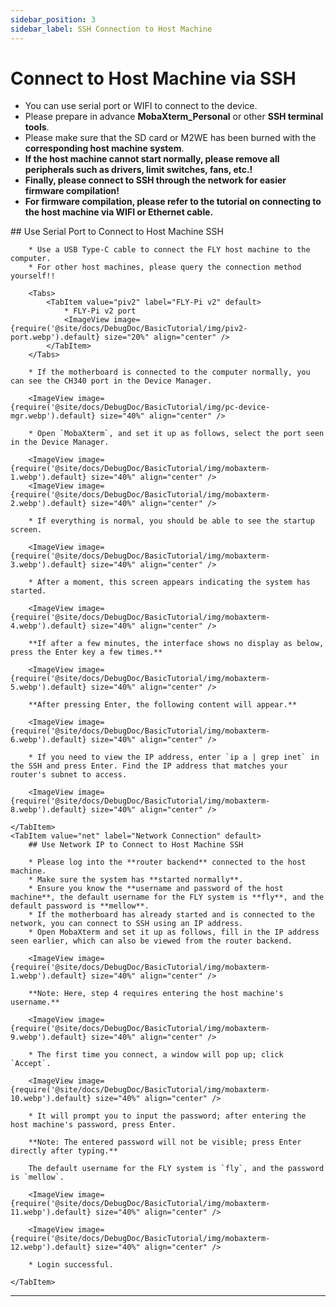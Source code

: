 ```yaml
---
sidebar_position: 3
sidebar_label: SSH Connection to Host Machine
---
```


# Connect to Host Machine via SSH


* You can use serial port or WIFI to connect to the device.
* Please prepare in advance **MobaXterm_Personal** or other **SSH terminal tools**.
* Please make sure that the SD card or M2WE has been burned with the **corresponding host machine system**.
* **If the host machine cannot start normally, please remove all peripherals such as drivers, limit switches, fans, etc.!**
* **Finally, please connect to SSH through the network for easier firmware compilation!**
* **For firmware compilation, please refer to the tutorial on connecting to the host machine via WIFI or Ethernet cable.**

<Tabs>
    <TabItem value="serial" label="Serial Connection" default>
        ## Use Serial Port to Connect to Host Machine SSH

        * Use a USB Type-C cable to connect the FLY host machine to the computer.
        * For other host machines, please query the connection method yourself!!

        <Tabs>
            <TabItem value="piv2" label="FLY-Pi v2" default>
                * FLY-Pi v2 port
                <ImageView image={require('@site/docs/DebugDoc/BasicTutorial/img/piv2-port.webp').default} size="20%" align="center" />
            </TabItem>
        </Tabs>

        * If the motherboard is connected to the computer normally, you can see the CH340 port in the Device Manager.

        <ImageView image={require('@site/docs/DebugDoc/BasicTutorial/img/pc-device-mgr.webp').default} size="40%" align="center" />

        * Open `MobaXterm`, and set it up as follows, select the port seen in the Device Manager.

        <ImageView image={require('@site/docs/DebugDoc/BasicTutorial/img/mobaxterm-1.webp').default} size="40%" align="center" />
        <ImageView image={require('@site/docs/DebugDoc/BasicTutorial/img/mobaxterm-2.webp').default} size="40%" align="center" />

        * If everything is normal, you should be able to see the startup screen.

        <ImageView image={require('@site/docs/DebugDoc/BasicTutorial/img/mobaxterm-3.webp').default} size="40%" align="center" />

        * After a moment, this screen appears indicating the system has started.

        <ImageView image={require('@site/docs/DebugDoc/BasicTutorial/img/mobaxterm-4.webp').default} size="40%" align="center" />

        **If after a few minutes, the interface shows no display as below, press the Enter key a few times.**

        <ImageView image={require('@site/docs/DebugDoc/BasicTutorial/img/mobaxterm-5.webp').default} size="40%" align="center" />

        **After pressing Enter, the following content will appear.**

        <ImageView image={require('@site/docs/DebugDoc/BasicTutorial/img/mobaxterm-6.webp').default} size="40%" align="center" />

        * If you need to view the IP address, enter `ip a | grep inet` in the SSH and press Enter. Find the IP address that matches your router's subnet to access.

        <ImageView image={require('@site/docs/DebugDoc/BasicTutorial/img/mobaxterm-8.webp').default} size="40%" align="center" />

    </TabItem>
    <TabItem value="net" label="Network Connection" default>
        ## Use Network IP to Connect to Host Machine SSH

        * Please log into the **router backend** connected to the host machine.
        * Make sure the system has **started normally**.
        * Ensure you know the **username and password of the host machine**, the default username for the FLY system is **fly**, and the default password is **mellow**.
        * If the motherboard has already started and is connected to the network, you can connect to SSH using an IP address.
        * Open MobaXterm and set it up as follows, fill in the IP address seen earlier, which can also be viewed from the router backend.

        <ImageView image={require('@site/docs/DebugDoc/BasicTutorial/img/mobaxterm-1.webp').default} size="40%" align="center" />

        **Note: Here, step 4 requires entering the host machine's username.**

        <ImageView image={require('@site/docs/DebugDoc/BasicTutorial/img/mobaxterm-9.webp').default} size="40%" align="center" />

        * The first time you connect, a window will pop up; click `Accept`.

        <ImageView image={require('@site/docs/DebugDoc/BasicTutorial/img/mobaxterm-10.webp').default} size="40%" align="center" />

        * It will prompt you to input the password; after entering the host machine's password, press Enter.

        **Note: The entered password will not be visible; press Enter directly after typing.**

        The default username for the FLY system is `fly`, and the password is `mellow`.

        <ImageView image={require('@site/docs/DebugDoc/BasicTutorial/img/mobaxterm-11.webp').default} size="40%" align="center" />

        <ImageView image={require('@site/docs/DebugDoc/BasicTutorial/img/mobaxterm-12.webp').default} size="40%" align="center" />

        * Login successful.

    </TabItem>
</Tabs>

----